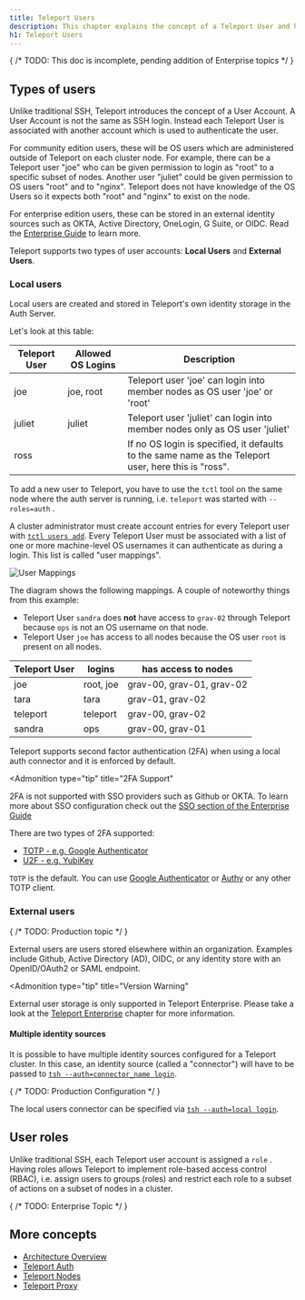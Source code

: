 ```yaml
---
title: Teleport Users
description: This chapter explains the concept of a Teleport User and how it's different from operating system (OS) users or Kubernetes users.
h1: Teleport Users
---
```


{
  /* TODO: This doc is incomplete, pending addition of Enterprise topics */
}

## Types of users

Unlike traditional SSH, Teleport introduces the concept of a User Account. A
User Account is not the same as SSH login. Instead each Teleport User is
associated with another account which is used to authenticate the user.

For community edition users, these will be OS users which are administered
outside of Teleport on each cluster node. For example, there can be a Teleport
user "joe" who can be given permission to login as "root" to a specific subset
of nodes. Another user "juliet" could be given permission to OS users "root" and
to "nginx". Teleport does not have knowledge of the OS Users so it expects both
"root" and "nginx" to exist on the node.

For enterprise edition users, these can be stored in an external identity
sources such as OKTA, Active Directory, OneLogin, G Suite, or OIDC. Read the
[Enterprise Guide](../enterprise/introduction.mdx) to learn more.

Teleport supports two types of user accounts: **Local Users** and
**External Users**.

### Local users

Local users are created and stored in Teleport's own identity storage in the
Auth Server.

Let's look at this table:

| Teleport User | Allowed OS Logins | Description |
| - | - | - |
| joe | joe, root | Teleport user 'joe' can login into member nodes as OS user 'joe' or 'root' |
| juliet | juliet | Teleport user 'juliet' can login into member nodes only as OS user 'juliet' |
| ross | | If no OS login is specified, it defaults to the same name as the Teleport user, here this is "ross". |

To add a new user to Teleport, you have to use the `tctl` tool on the same node
where the auth server is running, i.e. `teleport` was started with
`--roles=auth` .

A cluster administrator must create account entries for every Teleport user with
[`tctl users add`](../cli-docs.mdx). Every Teleport User must be associated with a
list of one or more machine-level OS usernames it can authenticate as during a
login. This list is called "user mappings".

![User Mappings](../../img/user_mappings.svg)

The diagram shows the following mappings. A couple of noteworthy things
from this example:

- Teleport User `sandra` does **not** have access to `grav-02`
  through Teleport because `ops` is not an OS username on that node.
- Teleport User `joe` has access to all nodes because the OS user `root`
  is present on all nodes.

| Teleport User | logins | has access to nodes |
| - | - | - |
| joe | root, joe | grav-00, grav-01, grav-02 |
| tara | tara | grav-01, grav-02 |
| teleport | teleport | grav-00, grav-02 |
| sandra | ops | grav-00, grav-01 |

Teleport supports second factor authentication (2FA) when using a local auth
connector and it is enforced by default.

<Admonition
  type="tip"
  title="2FA Support"
>
  2FA is not supported with SSO providers such as Github or OKTA. To learn
  more about SSO configuration check out the [SSO section of the Enterprise
  Guide](../enterprise/introduction.mdx#single-sign-on)
</Admonition>

There are two types of 2FA supported:

- [TOTP - e.g. Google Authenticator](https://en.wikipedia.org/wiki/Time-based_One-time_Password_Algorithm)
- [U2F - e.g. YubiKey](https://en.wikipedia.org/wiki/Universal\_2nd_Factor)

`TOTP` is the default. You can use [Google
Authenticator](https://en.wikipedia.org/wiki/Google_Authenticator) or
[Authy](https://www.authy.com/) or any other TOTP client.

### External users

{
  /* TODO: Production topic */
}

External users are users stored elsewhere within an organization. Examples
include Github, Active Directory (AD), OIDC, or any identity store with an
OpenID/OAuth2 or SAML endpoint.

<Admonition
  type="tip"
  title="Version Warning"
>
  External user storage is only supported in Teleport
  Enterprise. Please take a look at the [Teleport
  Enterprise](../enterprise/introduction.mdx) chapter for more information.
</Admonition>

#### Multiple identity sources

It is possible to have multiple identity sources configured for a Teleport
cluster. In this case, an identity source (called a "connector") will have to be
passed to [`tsh --auth=connector_name login`](../cli-docs.mdx#tsh-login).

{
  /* TODO: Production Configuration */
}

The local users connector can be specified via [`tsh --auth=local
login`](../cli-docs.mdx#tsh-login).

## User roles

Unlike traditional SSH, each Teleport user account is assigned a `role` . Having
roles allows Teleport to implement role-based access control (RBAC), i.e. assign
users to groups (roles) and restrict each role to a subset of actions on a
subset of nodes in a cluster.

{
  /* TODO: Enterprise Topic */
}

## More concepts

- [Architecture Overview](overview.mdx)
- [Teleport Auth](authentication.mdx)
- [Teleport Nodes](nodes.mdx)
- [Teleport Proxy](proxy.mdx)
